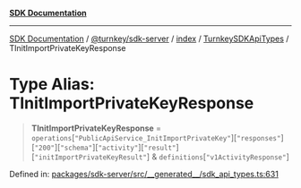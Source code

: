 [**SDK Documentation**](../../../../../../README.mdx)

***

[SDK Documentation](../../../../../../packages.mdx) / [@turnkey/sdk-server](../../../../README.mdx) / [index](../../../README.mdx) / [TurnkeySDKApiTypes](../README.mdx) / TInitImportPrivateKeyResponse

# Type Alias: TInitImportPrivateKeyResponse

> **TInitImportPrivateKeyResponse** = `operations`\[`"PublicApiService_InitImportPrivateKey"`\]\[`"responses"`\]\[`"200"`\]\[`"schema"`\]\[`"activity"`\]\[`"result"`\]\[`"initImportPrivateKeyResult"`\] & `definitions`\[`"v1ActivityResponse"`\]

Defined in: [packages/sdk-server/src/\_\_generated\_\_/sdk\_api\_types.ts:631](https://github.com/tkhq/sdk/blob/078f5423e923fbd1d7fd39440402d7f01d09c3d0/packages/sdk-server/src/__generated__/sdk_api_types.ts#L631)
